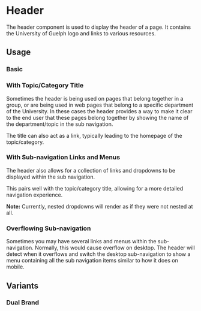 

<Meta of={Stories} />

# Header

The header component is used to display the header of a page. It contains the University of Guelph logo and links to various resources.

<ComponentImport of={Stories} />

<ArgTypes of={Stories.Basic} />

## Usage

### Basic

<Canvas of={Stories.Basic} />

### With Topic/Category Title

Sometimes the header is being used on pages that belong together in a group, or are being used in web pages that belong to a specific department of the University. In these cases the header provides a way to make it clear to the end user that these pages belong together by showing the name of the department/topic in the sub navigation.

<Canvas of={Stories.WithPageTitle} />

The title can also act as a link, typically leading to the homepage of the topic/category.

<Canvas of={Stories.WithPageLink} />

### With Sub-navigation Links and Menus

The header also allows for a collection of links and dropdowns to be displayed within the sub navigation.

This pairs well with the topic/category title, allowing for a more detailed navigation experience.

<Canvas of={Stories.WithSubNavigation} />

**Note:** Currently, nested dropdowns will render as if they were not nested at all.

### Overflowing Sub-navigation

Sometimes you may have several links and menus within the sub-navigation.
Normally, this would cause overflow on desktop.
The header will detect when it overflows
and switch the desktop sub-navigation
to show a menu containing all the sub navigation items similar to how it does on mobile.

<Canvas of={Stories.WithOverflowingSubNavigation} />

## Variants

### Dual Brand

<Canvas of={Stories.DualBrand} />

